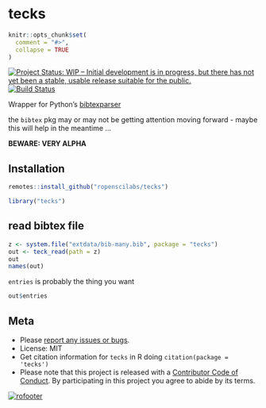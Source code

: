 tecks
========

```r
knitr::opts_chunk$set(
  comment = "#>",
  collapse = TRUE
)
```

[![Project Status: WIP – Initial development is in progress, but there has not yet been a stable, usable release suitable for the public.](https://www.repostatus.org/badges/latest/wip.svg)](https://www.repostatus.org/#wip)
[![Build Status](https://travis-ci.com/ropenscilabs/tecks.svg?branch=master)](https://travis-ci.com/ropenscilabs/tecks)

Wrapper for Python's [bibtexparser](https://bibtexparser.readthedocs.io)

the `bibtex` pkg may or may not be getting attention moving forward - maybe this will help in the meantime ...

**BEWARE: VERY ALPHA**

## Installation

```r
remotes::install_github("ropenscilabs/tecks")
```

```r
library("tecks")
```

## read bibtex file

```r
z <- system.file("extdata/bib-many.bib", package = "tecks")
out <- teck_read(path = z)
out
names(out)
```

`entries` is probably the thing you want

```r
out$entries
```

## Meta

* Please [report any issues or bugs](https://github.com/ropenscilabs/tecks/issues).
* License: MIT
* Get citation information for `tecks` in R doing `citation(package = 'tecks')`
* Please note that this project is released with a [Contributor Code of Conduct](CODE_OF_CONDUCT.md). By participating in this project you agree to abide by its terms.

[![rofooter](https://ropensci.org/public_images/github_footer.png)](https://ropensci.org)
